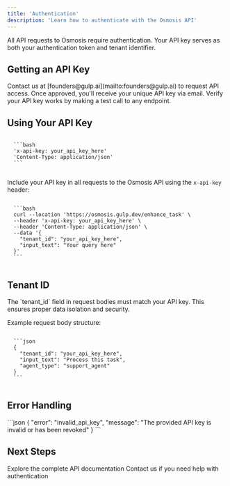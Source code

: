 ```yaml
---
title: 'Authentication'
description: 'Learn how to authenticate with the Osmosis API'
---
```


<Note>
  All API requests to Osmosis require authentication. Your API key serves as both your authentication token and tenant identifier.
</Note>

## Getting an API Key

<Steps>
  <Step title="Request Access">
    Contact us at [founders@gulp.ai](mailto:founders@gulp.ai) to request API access.
  </Step>
  <Step title="Receive Credentials">
    Once approved, you'll receive your unique API key via email.
  </Step>
  <Step title="Test Access">
    Verify your API key works by making a test call to any endpoint.
  </Step>
</Steps>

## Using Your API Key

<CodeGroup>
  <Code title="HTTP Headers">
  ```bash
  'x-api-key: your_api_key_here'
  'Content-Type: application/json'
  ```
  </Code>
</CodeGroup>

Include your API key in all requests to the Osmosis API using the `x-api-key` header:

<CodeGroup>
  <Code title="cURL">
  ```bash
  curl --location 'https://osmosis.gulp.dev/enhance_task' \
  --header 'x-api-key: your_api_key_here' \
  --header 'Content-Type: application/json' \
  --data '{
    "tenant_id": "your_api_key_here",
    "input_text": "Your query here"
  }'
  ```
  </Code>
</CodeGroup>

## Tenant ID

<Warning>
  The `tenant_id` field in request bodies must match your API key. This ensures proper data isolation and security.
</Warning>

Example request body structure:

<CodeGroup>
  <Code title="JSON">
  ```json
  {
    "tenant_id": "your_api_key_here",
    "input_text": "Process this task",
    "agent_type": "support_agent"
  }
  ```
  </Code>
</CodeGroup>

## Error Handling

<ResponseField name="401 Unauthorized" type="object">
  ```json
  {
    "error": "invalid_api_key",
    "message": "The provided API key is invalid or has been revoked"
  }
  ```
</ResponseField>

## Next Steps

<CardGroup cols={2}>
  <Card title="API Reference" icon="book" href="/api-reference/overview">
    Explore the complete API documentation
  </Card>
  <Card title="Support" icon="headset" href="mailto:founders@gulp.ai">
    Contact us if you need help with authentication
  </Card>
</CardGroup>